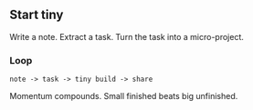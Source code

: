 ## Start tiny

Write a note. Extract a task. Turn the task into a micro-project.

### Loop

```
note -> task -> tiny build -> share
```

Momentum compounds. Small finished beats big unfinished.

